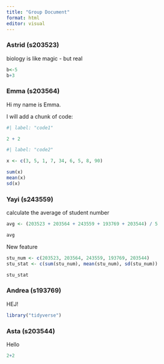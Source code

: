 ```yaml
---
title: "Group Document"
format: html
editor: visual
---
```


### Astrid (s203523)

biology is like magic - but real

```r
b<-5
b+3
```

### Emma (s203564)

Hi my name is Emma.

I will add a chunk of code:

```r
#| label: "code1"

2 + 2

```

```r
#| label: "code2"

x <- c(3, 5, 1, 7, 34, 6, 5, 8, 90)

sum(x)
mean(x)
sd(x)
```

### Yayi (s243559)

calculate the average of student number

```r
avg <- (203523 + 203564 + 243559 + 193769 + 203544) / 5

avg
```

New feature

```r
stu_num <- c(203523, 203564, 243559, 193769, 203544)
stu_stat <- c(sum(stu_num), mean(stu_num), sd(stu_num))

stu_stat
```

### Andrea (s193769)

HEJ!

```r
library("tidyverse")
```

### Asta (s203544)

Hello

```r
2+2
```
